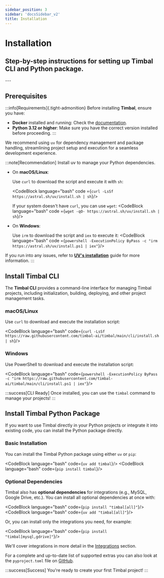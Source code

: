 ```yaml
---
sidebar_position: 3
sidebar: 'docsSidebar_v2'
title: Installation
---
```


# Installation

<h2 className="subtitle" style={{marginTop: '-17px', fontSize: '1.1rem', fontWeight: 'normal'}}>
Step-by-step instructions for setting up Timbal CLI and Python package.
</h2>
---

## Prerequisites

:::info[Requirements]{.tight-admonition}
Before installing **Timbal**, ensure you have:
- **Docker** installed and running: Check the [documentation](https://docs.docker.com/engine/install/).
- **Python 3.12 or higher**: Make sure you have the correct version installed before proceeding.
:::

We recommend using `uv` for dependency management and package handling, streamlining project setup and execution for a seamless development experience.

:::note[Recommendation]
Install uv to manage your Python dependencies.

- On **macOS/Linux**:

  Use `curl` to download the script and execute it with `sh`:

  <CodeBlock language="bash" code ={`curl -LsSf https://astral.sh/uv/install.sh | sh`}/>

  If your system doesn't have `curl`, you can use `wget`:
  <CodeBlock language="bash" code ={`wget -qO- https://astral.sh/uv/install.sh | sh`}/>
- On **Windows**:

  Use `irm` to download the script and `iex` to execute it:
  <CodeBlock language="bash" code ={`powershell -ExecutionPolicy ByPass -c "irm https://astral.sh/uv/install.ps1 | iex"`}/>

If you run into any issues, refer to **[UV's installation](https://docs.astral.sh/uv/get-started/installation/)** guide for more information.
:::

## Install Timbal CLI

The **Timbal CLI** provides a command-line interface for managing Timbal projects, including initialization, building, deploying, and other project management tasks.

### macOS/Linux

Use `curl` to download and execute the installation script:

<CodeBlock language="bash" code={`curl -LsSf https://raw.githubusercontent.com/timbal-ai/timbal/main/cli/install.sh | sh`}/>

### Windows

Use PowerShell to download and execute the installation script:

<CodeBlock language="bash" code={`powershell -ExecutionPolicy ByPass -c "irm https://raw.githubusercontent.com/timbal-ai/timbal/main/cli/install.ps1 | iex"`}/>

:::success[CLI Ready]
Once installed, you can use the `timbal` command to manage your projects!
:::

## Install Timbal Python Package

If you want to use Timbal directly in your Python projects or integrate it into existing code, you can install the Python package directly.

### Basic Installation

You can install the Timbal Python package using either `uv` or `pip`:

<CodeBlock language="bash" code={`uv add timbal`}/>
<CodeBlock language="bash" code={`pip install timbal`}/>

### Optional Dependencies

Timbal also has **optional dependencies** for integrations (e.g., MySQL, Google Drive, etc.).
You can install all optional dependencies at once with:

<CodeBlock language="bash" code={`pip install "timbal[all]"`}/>
<CodeBlock language="bash" code={`uv add "timbal[all]"`}/>

Or, you can install only the integrations you need, for example:

<CodeBlock language="bash" code={`pip install "timbal[mysql,gdrive]"`}/>

We'll cover integrations in more detail in the [Integrations](/integrations) section.

For a complete and up-to-date list of supported extras you can also look at the `pyproject.toml` file on [GitHub](https://github.com/timbal-ai/timbal/blob/main/pyproject.toml).

:::success[Success]
You're ready to create your first Timbal project!
:::